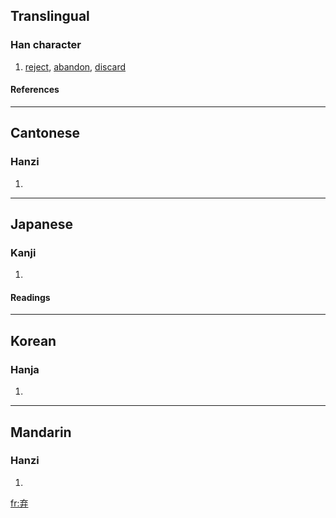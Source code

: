 {{see|棄}}

==Translingual==
===Han character===
{{Han char|rn=55|rad=廾|as=04|sn=7|four=|canj=卜戈廿 (YIT)}}
# [[reject]], [[abandon]], [[discard]]
====References====
{{Han ref|kx=0353.150|dkj=09594|dj=0668.150|hdz=10515.080|uh=5F03|ud=24323}}
----
==Cantonese==
===Hanzi===
{{yue-hanzi|jyut=|y=hei3}}
# {{defn|Cantonese}}
----
==Japanese==
===Kanji===
{{ja-kanji|grade=|rs=廾04}}
# {{defn|Japanese}} 
====Readings====
{{ja-readings|on=[[き]] (ki)|kun=[[すてる]] (suteru)}}
----
==Korean==
===Hanja===
{{ko-hanja|hangeul=기|eumhun=|rv=gi|mr=ki|y=ki}}
# {{defn|Korean}}
----
==Mandarin==
===Hanzi===
{{cmn-hanzi|tra=棄|pin=[[qì]] (qi4)|wg=ch'i<sup>4</sup>}}
# {{defn|Mandarin}}

[[fr:弃]]
